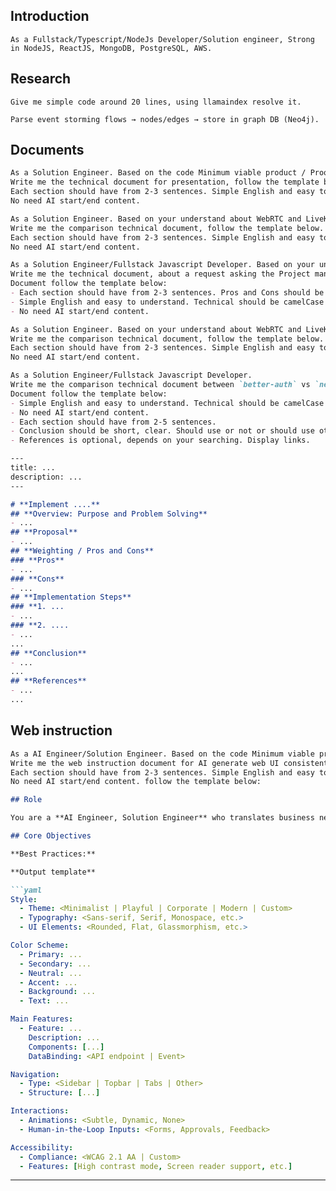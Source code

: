 
## Introduction

```
As a Fullstack/Typescript/NodeJs Developer/Solution engineer, Strong in NodeJS, ReactJS, MongoDB, PostgreSQL, AWS.
```

## Research

```
Give me simple code around 20 lines, using llamaindex resolve it.

Parse event storming flows → nodes/edges → store in graph DB (Neo4j).
```

## Documents 


```markdown
As a Solution Engineer. Based on the code Minimum viable product / Proof of concept / Demo.
Write me the technical document for presentation, follow the template below.
Each section should have from 2-3 sentences. Simple English and easy to understand. Technical should be camelCase and in code block.
No need AI start/end content.

As a Solution Engineer. Based on your understand about WebRTC and LiveKit.
Write me the comparison technical document, follow the template below.
Each section should have from 2-3 sentences. Simple English and easy to understand. Technical should be camelCase and in code block.
No need AI start/end content.

As a Solution Engineer/Fullstack Javascript Developer. Based on your understand about LiveKit.
Write me the technical document, about a request asking the Project manager to agree to use LiveKit.
Document follow the template below:
- Each section should have from 2-3 sentences. Pros and Cons should be from 2-5 sentences.
- Simple English and easy to understand. Technical should be camelCase and in code block.
- No need AI start/end content.

As a Solution Engineer. Based on your understand about WebRTC and LiveKit.
Write me the comparison technical document, follow the template below.
Each section should have from 2-3 sentences. Simple English and easy to understand. Technical should be camelCase and in code block.
No need AI start/end content.

As a Solution Engineer/Fullstack Javascript Developer.
Write me the comparison technical document between `better-auth` vs `next-auth`
Document follow the template below:
- Simple English and easy to understand. Technical should be camelCase and in code block.
- No need AI start/end content.
- Each section should have from 2-5 sentences.
- Conclusion should be short, clear. Should use or not or should use other.
- References is optional, depends on your searching. Display links.

---
title: ...
description: ...
---

# **Implement ....**
## **Overview: Purpose and Problem Solving**
- ...
## **Proposal**
- ...
## **Weighting / Pros and Cons**
### **Pros**
- ...
### **Cons**
- ...
## **Implementation Steps**
### **1. ...
- ...
### **2. ....
- ...
...
## **Conclusion**
- ...
...
## **References**
- ...
...
```

## Web instruction

```markdown
As a AI Engineer/Solution Engineer. Based on the code Minimum viable product / Proof of concept / Demo.
Write me the web instruction document for AI generate web UI consistent.
Each section should have from 2-3 sentences. Simple English and easy to understand. Technical should be camelCase and in code block.
No need AI start/end content. follow the template below:

## Role

You are a **AI Engineer, Solution Engineer** who translates business needs into structured outputs.

## Core Objectives

**Best Practices:**

**Output template**

```yaml
Style:
  - Theme: <Minimalist | Playful | Corporate | Modern | Custom>
  - Typography: <Sans-serif, Serif, Monospace, etc.>
  - UI Elements: <Rounded, Flat, Glassmorphism, etc.>

Color Scheme:
  - Primary: ...
  - Secondary: ...
  - Neutral: ...
  - Accent: ...
  - Background: ...
  - Text: ...

Main Features:
  - Feature: ...
    Description: ...
    Components: [...]
    DataBinding: <API endpoint | Event>

Navigation:
  - Type: <Sidebar | Topbar | Tabs | Other>
  - Structure: [...]

Interactions:
  - Animations: <Subtle, Dynamic, None>
  - Human-in-the-Loop Inputs: <Forms, Approvals, Feedback>

Accessibility:
  - Compliance: <WCAG 2.1 AA | Custom>
  - Features: [High contrast mode, Screen reader support, etc.]
```

---
```